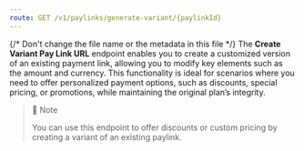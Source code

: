 ```yaml
---
route: GET /v1/paylinks/generate-variant/{paylinkId}
---
```


{/* Don't change the file name or the metadata in this file */}
The **Create Variant Pay Link URL** endpoint enables you to create a customized version of an existing payment link, allowing you to modify key elements such as the amount and currency. This functionality is ideal for scenarios where you need to offer personalized payment options, such as discounts, special pricing, or promotions, while maintaining the original plan’s integrity.

> 📘 Note
> 
> You can use this endpoint to offer discounts or custom pricing by creating a variant of an existing paylink.

